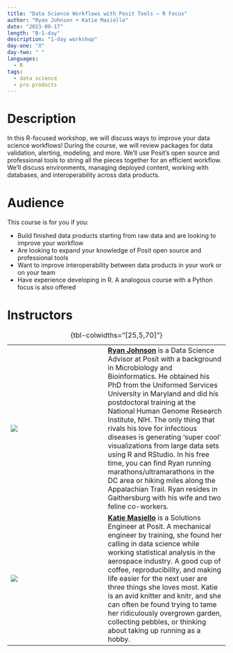 ```yaml
---
title: "Data Science Workflows with Posit Tools — R Focus"
author: "Ryan Johnson + Katie Masiello"
date: "2023-09-17"
length: "B-1-day"
description: "1-day workshop"
day-one: "X"
day-two: " "
languages:
  - R
tags:
  - data science
  - pro products
---
```


# Description

In this R-focused workshop, we will discuss ways to improve your data science workflows! During the course, we will review packages for data validation, alerting, modeling, and more. We'll use Posit's open source and professional tools to string all the pieces together for an efficient workflow. We'll discuss environments, managing deployed content, working with databases, and interoperability across data products.

# Audience

This course is for you if you:

-   Build finished data products starting from raw data and are looking to improve your workflow
-   Are looking to expand your knowledge of Posit open source and professional tools
-   Want to improve interoperability between data products in your work or on your team
-   Have experience developing in R. A analogous course with a Python focus is also offered

# Instructors

|                         |     |                                                                                                                                                                                                                                                                                                                                                                                                                                                                                                                                                                                                                                                                             |
|----------------|----------------|----------------------------------------|
| ![](ryan-johnson.jpg)   |     | [**Ryan Johnson**](https://www.linkedin.com/in/ryjohnson09/) is a Data Science Advisor at Posit with a background in Microbiology and Bioinformatics. He obtained his PhD from the Uniformed Services University in Maryland and did his postdoctoral training at the National Human Genome Research Institute, NIH. The only thing that rivals his love for infectious diseases is generating 'super cool' visualizations from large data sets using R and RStudio. In his free time, you can find Ryan running marathons/ultramarathons in the DC area or hiking miles along the Appalachian Trail. Ryan resides in Gaithersburg with his wife and two feline co-workers. |
| ![](katie-masiello.jpg) |     | [**Katie Masiello**](https://www.linkedin.com/in/katiemasiello) is a Solutions Engineer at Posit. A mechanical engineer by training, she found her calling in data science while working statistical analysis in the aerospace industry. A good cup of coffee, reproducibility, and making life easier for the next user are three things she loves most. Katie is an avid knitter and knitr, and she can often be found trying to tame her ridiculously overgrown garden, collecting pebbles, or thinking about taking up running as a hobby.                                                                                                                              |

: {tbl-colwidths="\[25,5,70\]"}
